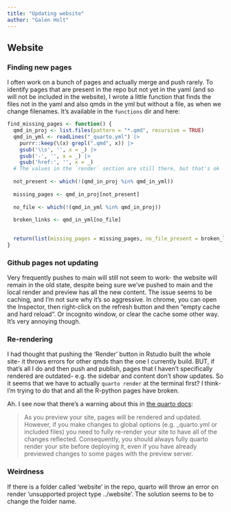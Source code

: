 ```yaml
---
title: "Updating website"
author: "Galen Holt"
---
```


## Website

### Finding new pages

I often work on a bunch of pages and actually merge and push rarely. To identify pages that are present in the repo but not yet in the yaml (and so will not be included in the website), I wrote a little function that finds the files not in the yaml and also qmds in the yml but without a file, as when we change filenames. It's available in the `functions` dir and here:

```r
find_missing_pages <- function() {
  qmd_in_proj <- list.files(pattern = "*.qmd", recursive = TRUE)
  qmd_in_yml <- readLines("_quarto.yml") |> 
    purrr::keep(\(x) grepl(".qmd", x)) |> 
    gsub('\\s', '', x = _) |> 
    gsub('-', '', x = _) |> 
    gsub('href:', '', x = _)
  # The values in the `render` section are still there, but that's ok
  
  not_present <- which(!(qmd_in_proj %in% qmd_in_yml))
  
  missing_pages <- qmd_in_proj[not_present]
  
  no_file <- which(!(qmd_in_yml %in% qmd_in_proj))
  
  broken_links <- qmd_in_yml[no_file]

  
  return(list(missing_pages = missing_pages, no_file_present = broken_links))
}
```

### Github pages not updating

Very frequently pushes to main will still not seem to work- the website will remain in the old state, despite being sure we've pushed to main and the local render and preview has all the new content. The issue seems to be caching, and I'm not sure why it's so aggressive. In chrome, you can open the Inspector, then right-click on the refresh button and then "empty cache and hard reload". Or incognito window, or clear the cache some other way. It's very annoying though.

### Re-rendering

I had thought that pushing the 'Render' button in Rstudio built the whole site- it throws errors for other qmds than the one I currently build. BUT, if that's all I do and then push and publish, pages that I haven't specifically rendered are outdated- e.g. the sidebar and content don't show updates. So it seems that we have to actually `quarto render` at the terminal first? I think- I'm trying to do that and all the R-python pages have broken.

Ah. I see now that there's a warning about this in [the quarto docs](https://quarto.org/docs/websites/#website-preview):

> As you preview your site, pages will be rendered and updated. However, if you make changes to global options (e.g. \_quarto.yml or included files) you need to fully re-render your site to have all of the changes reflected. Consequently, you should always fully quarto render your site before deploying it, even if you have already previewed changes to some pages with the preview server.

### Weirdness

If there is a folder called 'website' in the repo, quarto will throw an error on render 'unsupported project type ../website'. The solution seems to be to change the folder name.
